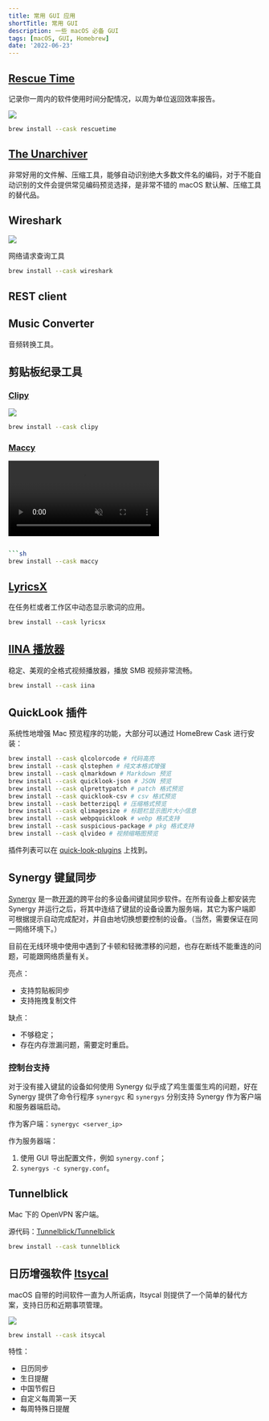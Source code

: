 ```yaml
---
title: 常用 GUI 应用
shortTitle: 常用 GUI
description: 一些 macOS 必备 GUI
tags: [macOS, GUI, Homebrew]
date: '2022-06-23'
---
```


## [Rescue Time](https://www.rescuetime.com/)

记录你一周内的软件使用时间分配情况，以周为单位返回效率报告。

![](https://www.rescuetime.com/images/imac.png)

```sh
brew install --cask rescuetime
```

## [The Unarchiver](https://itunes.apple.com/app/the-unarchiver/id425424353)

非常好用的文件解、压缩工具，能够自动识别绝大多数文件名的编码，对于不能自动识别的文件会提供常见编码预览选择，是非常不错的 macOS 默认解、压缩工具的替代品。

## Wireshark

![](https://www.wireshark.org/docs/wsug_html_chunked/wsug_graphics/ws-main.png)

网络请求查询工具

```sh
brew install --cask wireshark
```

## REST client

## Music Converter

音频转换工具。

## 剪贴板纪录工具

### [Clipy](https://github.com/Clipy/Clipy)

![](https://camo.githubusercontent.com/31f607d2a5e474e8eae4fa4f8bf3a301339900534b6f63bd5e3f52a3c9d0517c/687474703a2f2f636c6970792d6170702e636f6d2f696d672f73637265656e73686f74312e706e67)

```sh
brew install --cask clipy
```

### [Maccy](https://maccy.app/)

<video
  src="https://maccy.app/img/maccy/Demo.webm"
  autoPlay
  loop
  muted
  playsInline
/>

````sh

```sh
brew install --cask maccy
````

## [LyricsX](https://github.com/ddddxxx/LyricsX)

在任务栏或者工作区中动态显示歌词的应用。

```sh
brew install --cask lyricsx
```

## [IINA 播放器](https://iina.io/)

稳定、美观的全格式视频播放器，播放 SMB 视频非常流畅。

```sh
brew install --cask iina
```

## QuickLook 插件

系统性地增强 Mac 预览程序的功能，大部分可以通过 HomeBrew Cask 进行安装：

```sh
brew install --cask qlcolorcode # 代码高亮
brew install --cask qlstephen # 纯文本格式增强
brew install --cask qlmarkdown # Markdown 预览
brew install --cask quicklook-json # JSON 预览
brew install --cask qlprettypatch # patch 格式预览
brew install --cask quicklook-csv # csv 格式预览
brew install --cask betterzipql # 压缩格式预览
brew install --cask qlimagesize # 标题栏显示图片大小信息
brew install --cask webpquicklook # webp 格式支持
brew install --cask suspicious-package # pkg 格式支持
brew install --cask qlvideo # 视频缩略图预览
```

插件列表可以在 [quick-look-plugins](https://github.com/sindresorhus/quick-look-plugins)
上找到。

## Synergy 键鼠同步

[Synergy](https://symless.com/synergy/) 是一款[开源](https://github.com/symless/synergy)的跨平台的多设备间键鼠同步软件。在所有设备上都安装完 Synergy 并运行之后，将其中连结了键鼠的设备设置为服务端，其它为客户端即可根据提示自动完成配对，并自由地切换想要控制的设备。（当然，需要保证在同一网络环境下。）

目前在无线环境中使用中遇到了卡顿和轻微漂移的问题，也存在断线不能重连的问题，可能跟网络质量有关。

亮点：

- 支持剪贴板同步
- 支持拖拽复制文件

缺点：

- 不够稳定；
- 存在内存泄漏问题，需要定时重启。

### 控制台支持

对于没有接入键鼠的设备如何使用 Synergy 似乎成了鸡生蛋蛋生鸡的问题，好在 Synergy 提供了命令行程序 `synergyc` 和 `synergys` 分别支持 Synergy 作为客户端和服务器端启动。

作为客户端：`synergyc <server_ip>`

作为服务器端：

1. 使用 GUI 导出配置文件，例如 `synergy.conf`；
2. `synergys -c synergy.conf`。

## Tunnelblick

Mac 下的 OpenVPN 客户端。

源代码：[Tunnelblick/Tunnelblick](https://github.com/Tunnelblick/Tunnelblick/)

```sh
brew install --cask tunnelblick
```

## 日历增强软件 [Itsycal](https://www.mowglii.com/itsycal/)

macOS 自带的时间软件一直为人所诟病，Itsycal 则提供了一个简单的替代方案，支持日历和近期事项管理。

![](https://www.mowglii.com/itsycal/itsycalbanner2.png)

```sh
brew install --cask itsycal
```

特性：

- 日历同步
- 生日提醒
- 中国节假日
- 自定义每周第一天
- 每周特殊日提醒
